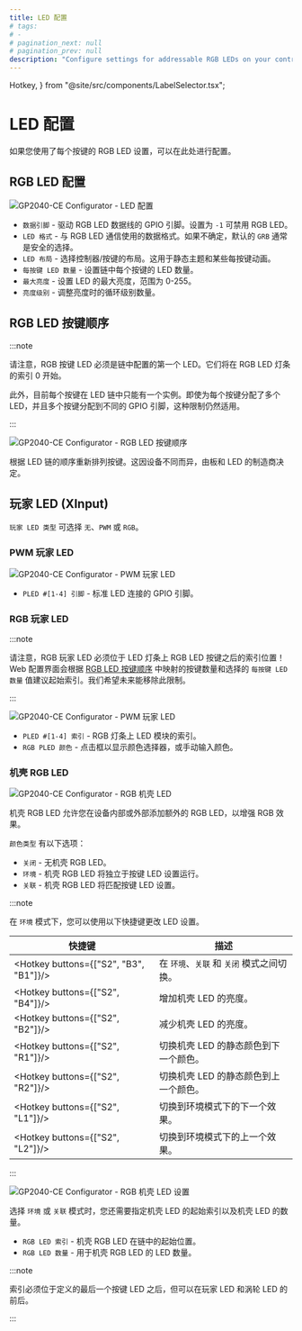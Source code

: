 ```yaml
---
title: LED 配置
# tags:
# -
# pagination_next: null
# pagination_prev: null
description: "Configure settings for addressable RGB LEDs on your controller"
---
```


  Hotkey,
} from "@site/src/components/LabelSelector.tsx";

# LED 配置

如果您使用了每个按键的 RGB LED 设置，可以在此处进行配置。

## RGB LED 配置

![GP2040-CE Configurator - LED 配置](../../assets/images/gpc-rgb-led-config.png)

- `数据引脚` - 驱动 RGB LED 数据线的 GPIO 引脚。设置为 `-1` 可禁用 RGB LED。
- `LED 格式` - 与 RGB LED 通信使用的数据格式。如果不确定，默认的 `GRB` 通常是安全的选择。
- `LED 布局` - 选择控制器/按键的布局。这用于静态主题和某些每按键动画。
- `每按键 LED 数量` - 设置链中每个按键的 LED 数量。
- `最大亮度` - 设置 LED 的最大亮度，范围为 0-255。
- `亮度级别` - 调整亮度时的循环级别数量。

## RGB LED 按键顺序

:::note

请注意，RGB 按键 LED 必须是链中配置的第一个 LED。它们将在 RGB LED 灯条的索引 0 开始。

此外，目前每个按键在 LED 链中只能有一个实例。即使为每个按键分配了多个 LED，并且多个按键分配到不同的 GPIO 引脚，这种限制仍然适用。

:::

![GP2040-CE Configurator - RGB LED 按键顺序](../../assets/images/gpc-rgb-led-button-order.png)

根据 LED 链的顺序重新排列按键。这因设备不同而异，由板和 LED 的制造商决定。

## 玩家 LED (XInput)

`玩家 LED 类型` 可选择 `无`、`PWM` 或 `RGB`。

### PWM 玩家 LED

![GP2040-CE Configurator - PWM 玩家 LED](../../assets/images/gpc-pled-pwm.png)

- `PLED #[1-4] 引脚` - 标准 LED 连接的 GPIO 引脚。

### RGB 玩家 LED

:::note

请注意，RGB 玩家 LED 必须位于 LED 灯条上 RGB LED 按键之后的索引位置！Web 配置界面会根据 [RGB LED 按键顺序](#rgb-led-按键顺序) 中映射的按键数量和选择的 `每按键 LED 数量` 值建议起始索引。我们希望未来能移除此限制。

:::

![GP2040-CE Configurator - PWM 玩家 LED](../../assets/images/gpc-pled-rgb.png)

- `PLED #[1-4] 索引` - RGB 灯条上 LED 模块的索引。
- `RGB PLED 颜色` - 点击框以显示颜色选择器，或手动输入颜色。

### 机壳 RGB LED

![GP2040-CE Configurator - RGB 机壳 LED](../../assets/images/gpc-rgb-case-leds.png)

机壳 RGB LED 允许您在设备内部或外部添加额外的 RGB LED，以增强 RGB 效果。

`颜色类型` 有以下选项：
- `关闭` - 无机壳 RGB LED。
- `环境` - 机壳 RGB LED 将独立于按键 LED 设置运行。
- `关联` - 机壳 RGB LED 将匹配按键 LED 设置。

:::note

在 `环境` 模式下，您可以使用以下快捷键更改 LED 设置。

| 快捷键                                  | 描述                                               |
| --------------------------------------- | ------------------------------------------------- |
| <Hotkey buttons={["S2", "B3", "B1"]}/>  | 在 `环境`、`关联` 和 `关闭` 模式之间切换。          |
| <Hotkey buttons={["S2", "B4"]}/>        | 增加机壳 LED 的亮度。                              |
| <Hotkey buttons={["S2", "B2"]}/>        | 减少机壳 LED 的亮度。                              |
| <Hotkey buttons={["S2", "R1"]}/>        | 切换机壳 LED 的静态颜色到下一个颜色。              |
| <Hotkey buttons={["S2", "R2"]}/>        | 切换机壳 LED 的静态颜色到上一个颜色。              |
| <Hotkey buttons={["S2", "L1"]}/>        | 切换到环境模式下的下一个效果。                      |
| <Hotkey buttons={["S2", "L2"]}/>        | 切换到环境模式下的上一个效果。                      |

:::

![GP2040-CE Configurator - RGB 机壳 LED 设置](../../assets/images/gpc-rgb-case-leds-settings.png)

选择 `环境` 或 `关联` 模式时，您还需要指定机壳 LED 的起始索引以及机壳 LED 的数量。
- `RGB LED 索引` - 机壳 RGB LED 在链中的起始位置。
- `RGB LED 数量` - 用于机壳 RGB LED 的 LED 数量。

:::note

索引必须位于定义的最后一个按键 LED 之后，但可以在玩家 LED 和涡轮 LED 的前后。

::: 
